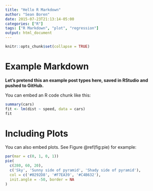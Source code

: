 ```yaml
---
title: "Hello R Markdown"
author: "Sean Boren"
date: 2015-07-23T21:13:14-05:00
categories: ["R"]
tags: ["R Markdown", "plot", "regression"]
output: html_document
---
```


```r
knitr::opts_chunk$set(collapse = TRUE)
```

# Example Markdown

**Let's pretend this an example post types here, saved in RStudio and pushed to GitHub.** 

You can embed an R code chunk like this:

```r
summary(cars)
fit <- lm(dist ~ speed, data = cars)
fit
```

# Including Plots

You can also embed plots. See Figure \@ref(fig:pie) for example:

```r
par(mar = c(0, 1, 0, 1))
pie(
  c(280, 60, 20),
  c('Sky', 'Sunny side of pyramid', 'Shady side of pyramid'),
  col = c('#0292D8', '#F7EA39', '#C4B632'),
  init.angle = -50, border = NA
)
```
